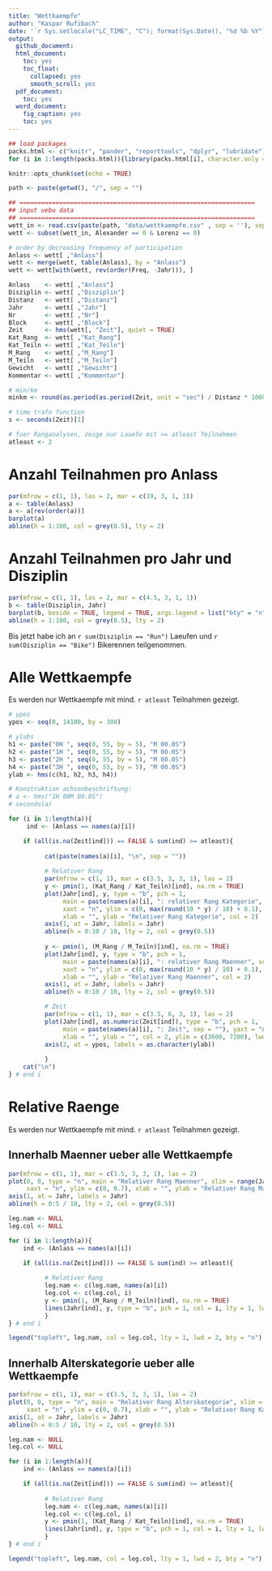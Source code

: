 ```yaml
---
title: "Wettkaempfe"
author: "Kaspar Rufibach"
date: '`r Sys.setlocale("LC_TIME", "C"); format(Sys.Date(), "%d %b %Y")`'
output:
  github_document: 
  html_document:
    toc: yes
    toc_float:
      collapsed: yes
      smooth_scroll: yes
  pdf_document:
    toc: yes
  word_document:
    fig_caption: yes
    toc: yes
---
```


```r
## load packages
packs.html <- c("knitr", "pander", "reporttools", "dplyr", "lubridate")
for (i in 1:length(packs.html)){library(packs.html[i], character.only = TRUE)}

knitr::opts_chunk$set(echo = TRUE)

path <- paste(getwd(), "/", sep = "")

## =================================================================
## input uebu data
## =================================================================
wett_in <- read.csv(paste(path, "data/wettkaempfe.csv" , sep = ''), sep = ";", as.is = TRUE)
wett <- subset(wett_in, Alexander == 0 & Lorenz == 0)

# order by decreasing frequency of participation
Anlass <- wett[ ,"Anlass"]
wett <- merge(wett, table(Anlass), by = "Anlass")
wett <- wett[with(wett, rev(order(Freq, -Jahr))), ]

Anlass    <- wett[ ,"Anlass"]
Disziplin <- wett[ ,"Disziplin"]
Distanz   <- wett[ ,"Distanz"]
Jahr      <- wett[ ,"Jahr"]
Nr        <- wett[ ,"Nr"]
Block     <- wett[ ,"Block"]
Zeit      <- hms(wett[, "Zeit"], quiet = TRUE)
Kat_Rang  <- wett[ ,"Kat_Rang"]
Kat_Teiln <- wett[ ,"Kat_Teiln"]
M_Rang    <- wett[ ,"M_Rang"]
M_Teiln   <- wett[ ,"M_Teiln"]
Gewicht   <- wett[ ,"Gewicht"]
Kommentar <- wett[ ,"Kommentar"]

# min/km
minkm <- round(as.period(as.period(Zeit, unit = "sec") / Distanz * 1000, unit = "min"), 1)

# time trafo function
s <- seconds(Zeit)[1]

# fuer Ranganalysen, zeige nur Lauefe mit >= atleast Teilnahmen
atleast <- 2
```


# Anzahl Teilnahmen pro Anlass

```r
par(mfrow = c(1, 1), las = 2, mar = c(19, 3, 1, 1))
a <- table(Anlass)
a <- a[rev(order(a))]
barplot(a)
abline(h = 1:100, col = grey(0.5), lty = 2)
```

# Anzahl Teilnahmen pro Jahr und Disziplin

```r
par(mfrow = c(1, 1), las = 2, mar = c(4.5, 3, 1, 1))
b <- table(Disziplin, Jahr)
barplot(b, beside = TRUE, legend = TRUE, args.legend = list("bty" = "n", "x" = "topleft"))
abline(h = 1:100, col = grey(0.5), lty = 2)
```

Bis jetzt habe ich an `r sum(Disziplin == "Run")` Laeufen und `r sum(Disziplin == "Bike")` Bikerennen teilgenommen.


# Alle Wettkaempfe

Es werden nur Wettkaempfe mit mind. `r atleast` Teilnahmen gezeigt.

```r
# ypos
ypos <- seq(0, 14100, by = 300)

# ylabs
h1 <- paste("0H ", seq(0, 55, by = 5), "M 00.0S")
h2 <- paste("1H ", seq(0, 55, by = 5), "M 00.0S")
h3 <- paste("2H ", seq(0, 55, by = 5), "M 00.0S")
h4 <- paste("3H ", seq(0, 55, by = 5), "M 00.0S")
ylab <- hms(c(h1, h2, h3, h4))

# Konstruktion achsenbeschriftung:  
# a <- hms("1H 00M 00.0S")
# seconds(a)

for (i in 1:length(a)){
     ind <- (Anlass == names(a)[i])

    if (all(is.na(Zeit[ind])) == FALSE & sum(ind) >= atleast){
           
          cat(paste(names(a)[i], "\n", sep = "")) 
          
          # Relativer Rang
          par(mfrow = c(1, 1), mar = c(3.5, 3, 3, 1), las = 2)
          y <- pmin(1, (Kat_Rang / Kat_Teiln)[ind], na.rm = TRUE)
          plot(Jahr[ind], y, type = "b", pch = 1, 
               main = paste(names(a)[i], ": relativer Rang Kategorie", sep = ""), 
               xaxt = "n", ylim = c(0, max(round(10 * y) / 10) + 0.1), lwd = 2,
               xlab = "", ylab = "Relativer Rang Kategorie", col = 2)
          axis(1, at = Jahr, labels = Jahr)
          abline(h = 0:10 / 10, lty = 2, col = grey(0.5))
          
          y <- pmin(1, (M_Rang / M_Teiln)[ind], na.rm = TRUE)
          plot(Jahr[ind], y, type = "b", pch = 1, 
               main = paste(names(a)[i], ": relativer Rang Maenner", sep = ""), 
               xaxt = "n", ylim = c(0, max(round(10 * y) / 10) + 0.1), lwd = 2,
               xlab = "", ylab = "Relativer Rang Maenner", col = 2)
          axis(1, at = Jahr, labels = Jahr)
          abline(h = 0:10 / 10, lty = 2, col = grey(0.5))

          # Zeit
          par(mfrow = c(1, 1), mar = c(3.5, 6, 3, 1), las = 2)
          plot(Jahr[ind], as.numeric(Zeit[ind]), type = "b", pch = 1, 
               main = paste(names(a)[i], ": Zeit", sep = ""), yaxt = "n",
               xlab = "", ylab = "", col = 2, ylim = c(3600, 7200), lwd = 2)
          axis(2, at = ypos, labels = as.character(ylab))
          
          }
    cat("\n")  
} # end i
```

# Relative Raenge 

Es werden nur Wettkaempfe mit mind. `r atleast` Teilnahmen gezeigt.

## Innerhalb Maenner ueber alle Wettkaempfe

```r
par(mfrow = c(1, 1), mar = c(3.5, 3, 3, 1), las = 2)
plot(0, 0, type = "n", main = "Relativer Rang Maenner", xlim = range(Jahr), 
     xaxt = "n", ylim = c(0, 0.7), xlab = "", ylab = "Relativer Rang Maenner")
axis(1, at = Jahr, labels = Jahr)
abline(h = 0:5 / 10, lty = 2, col = grey(0.5))

leg.nam <- NULL
leg.col <- NULL

for (i in 1:length(a)){
    ind <- (Anlass == names(a)[i])

    if (all(is.na(Zeit[ind])) == FALSE & sum(ind) >= atleast){
           
          # Relativer Rang
          leg.nam <- c(leg.nam, names(a)[i])
          leg.col <- c(leg.col, i)
          y <- pmin(1, (M_Rang / M_Teiln)[ind], na.rm = TRUE)
          lines(Jahr[ind], y, type = "b", pch = 1, col = i, lty = 1, lwd = 2)
          }
} # end i

legend("topleft", leg.nam, col = leg.col, lty = 1, lwd = 2, bty = "n")
```


## Innerhalb Alterskategorie ueber alle Wettkaempfe

```r
par(mfrow = c(1, 1), mar = c(3.5, 3, 3, 1), las = 2)
plot(0, 0, type = "n", main = "Relativer Rang Alterskategorie", xlim = range(Jahr), 
     xaxt = "n", ylim = c(0, 0.7), xlab = "", ylab = "Relativer Rang Kategorie")
axis(1, at = Jahr, labels = Jahr)
abline(h = 0:5 / 10, lty = 2, col = grey(0.5))

leg.nam <- NULL
leg.col <- NULL

for (i in 1:length(a)){
    ind <- (Anlass == names(a)[i])

    if (all(is.na(Zeit[ind])) == FALSE & sum(ind) >= atleast){
           
          # Relativer Rang
          leg.nam <- c(leg.nam, names(a)[i])
          leg.col <- c(leg.col, i)
          y <- pmin(1, (Kat_Rang / Kat_Teiln)[ind], na.rm = TRUE)
          lines(Jahr[ind], y, type = "b", pch = 1, col = i, lty = 1, lwd = 2)
          }
} # end i

legend("topleft", leg.nam, col = leg.col, lty = 1, lwd = 2, bty = "n")
```